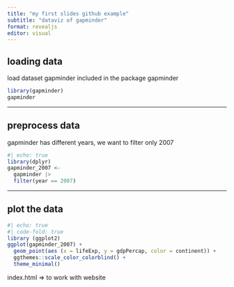 ---
title: "my first slides github example"
subtitle: "dataviz of gapminder"
format: revealjs
editor: visual
---

## loading data

load dataset gapminder included in the package gapminder

```{r}
library(gapminder)
gapminder
```

------------------------------------------------------------------------

## preprocess data

gapminder has different years, we want to filter only 2007

```{r}
#| echo: true
library(dplyr)
gapminder_2007 <- 
  gapminder |> 
  filter(year == 2007)
```

------------------------------------------------------------------------

## plot the data

```{r}
#| echo: true
#| code-fold: true
library (ggplot2)
ggplot(gapminder_2007) + 
  geom_point(aes (x = lifeExp, y = gdpPercap, color = continent)) + 
  ggthemes::scale_color_colorblind() + 
  theme_minimal()
```

index.html =\> to work with website
